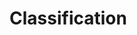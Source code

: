 # Classification

<!-- 
## Logistic regression

Explain logistic regression as a special case of a generalized linear model

## Linear discriminant analysis

-->